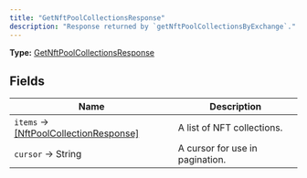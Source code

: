 ```yaml
---
title: "GetNftPoolCollectionsResponse"
description: "Response returned by `getNftPoolCollectionsByExchange`."
---
```


**Type:** [GetNftPoolCollectionsResponse](/api-reference/types/getnftpoolcollectionsresponse)

## Fields

| Name | Description |
|------|-------------|
| `items` → [[NftPoolCollectionResponse]](/api-reference/types/nftpoolcollectionresponse) | A list of NFT collections. |
| `cursor` → String | A cursor for use in pagination. |

